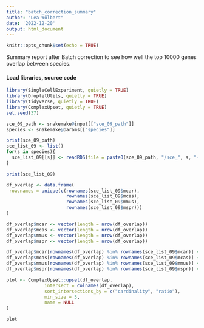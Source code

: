 ```yaml
---
title: "batch_correction_summary"
author: "Lea Wölbert"
date: '2022-12-20'
output: html_document
---
```


```r
knitr::opts_chunk$set(echo = TRUE)
```

Summary report after Batch correction to see how well the top 10000 genes
overlap between species.

#### Load libraries, source code 

```r
library(SingleCellExperiment, quietly = TRUE) 
library(DropletUtils, quietly = TRUE) 
library(tidyverse, quietly = TRUE) 
library(ComplexUpset, quietly = TRUE)
set.seed(37)
```

```r

sce_09_path <- snakemake@input[["sce_09_path"]]
species <- snakemake@params[["species"]]

print(sce_09_path)
sce_list_09 <- list()
for(s in species){
  sce_list_09[[s]] <- readRDS(file = paste0(sce_09_path, "/sce_", s, "-09"))
}

print(sce_list_09)
```

```r

df_overlap <- data.frame(
 row.names = unique(c(rownames(sce_list_09$mcar),
                      rownames(sce_list_09$mcas),
                      rownames(sce_list_09$mmus),
                      rownames(sce_list_09$mspr)))
)

df_overlap$mcar <- vector(length = nrow(df_overlap))
df_overlap$mcas <- vector(length = nrow(df_overlap))
df_overlap$mmus <- vector(length = nrow(df_overlap))
df_overlap$mspr <- vector(length = nrow(df_overlap))

df_overlap$mcar[rownames(df_overlap) %in% rownames(sce_list_09$mcar)] <- TRUE
df_overlap$mcas[rownames(df_overlap) %in% rownames(sce_list_09$mcas)] <- TRUE
df_overlap$mmus[rownames(df_overlap) %in% rownames(sce_list_09$mmus)] <- TRUE
df_overlap$mspr[rownames(df_overlap) %in% rownames(sce_list_09$mspr)] <- TRUE

plot <- ComplexUpset::upset(df_overlap, 
              intersect = colnames(df_overlap),
              sort_intersections_by = c("cardinality", "ratio"),
              min_size = 5,
              name = NULL
)

plot

```
